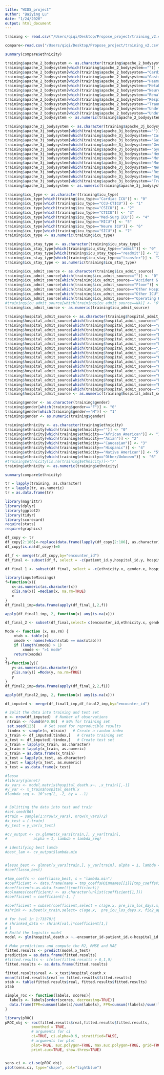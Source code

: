 ```yaml
---
title: "WIDS_project"
author: "Baiying Lu"
date: "1/24/2020"
output: html_document
---
```

```r
training <- read.csv("/Users/qiqi/Desktop/Propose_project/training_v2.csv", header = TRUE, sep = ",")
```


```r
compare<-read.csv("/Users/qiqi/Desktop/Propose_project/training_v2.csv", header = TRUE, sep = ",")
```

```r
summary(compare$ethnicity)
```
```r
training$apache_2_bodysystem <- as.character(training$apache_2_bodysystem)
training$apache_2_bodysystem[which(training$apache_2_bodysystem=="")] <- "0"
training$apache_2_bodysystem[which(training$apache_2_bodysystem=="Cardiovascular")] <- "1"
training$apache_2_bodysystem[which(training$apache_2_bodysystem=="Gastrointestinal")] <- "2"
training$apache_2_bodysystem[which(training$apache_2_bodysystem=="Haematologic")] <- "3"
training$apache_2_bodysystem[which(training$apache_2_bodysystem=="Metabolic")] <- "4"
training$apache_2_bodysystem[which(training$apache_2_bodysystem=="Neurologic")] <-"5"
training$apache_2_bodysystem[which(training$apache_2_bodysystem=="Renal/Genitourinary")] <-"6"
training$apache_2_bodysystem[which(training$apache_2_bodysystem=="Respiratory")] <- "7"
training$apache_2_bodysystem[which(training$apache_2_bodysystem=="Trauma")] <- "8"
training$apache_2_bodysystem[which(training$apache_2_bodysystem=="Undefined diagnoses")] <- "9"
training$apache_2_bodysystem[which(training$apache_2_bodysystem=="Undefined Diagnoses")] <- "9"
training$apache_2_bodysystem <- as.numeric(training$apache_2_bodysystem)
```

```r
training$apache_3j_bodysystem <- as.character(training$apache_3j_bodysystem)
training$apache_3j_bodysystem[which(training$apache_3j_bodysystem=="")] <- "0"
training$apache_3j_bodysystem[which(training$apache_3j_bodysystem=="Cardiovascular")] <- "1"
training$apache_3j_bodysystem[which(training$apache_3j_bodysystem=="Gastrointestinal")] <- "2"
training$apache_3j_bodysystem[which(training$apache_3j_bodysystem=="Genitourinary")] <- "3"
training$apache_3j_bodysystem[which(training$apache_3j_bodysystem=="Gynecological")] <- "4"
training$apache_3j_bodysystem[which(training$apache_3j_bodysystem=="Hematological")] <- "5"
training$apache_3j_bodysystem[which(training$apache_3j_bodysystem=="Metabolic")] <- "6"
training$apache_3j_bodysystem[which(training$apache_3j_bodysystem=="Musculoskeletal/Skin")] <- "7"
training$apache_3j_bodysystem[which(training$apache_3j_bodysystem=="Neurological")] <-"8"
training$apache_3j_bodysystem[which(training$apache_3j_bodysystem=="Respiratory")] <- "9"
training$apache_3j_bodysystem[which(training$apache_3j_bodysystem=="Sepsis")] <- "10"
training$apache_3j_bodysystem[which(training$apache_3j_bodysystem=="Trauma")] <- "11"
training$apache_3j_bodysystem <- as.numeric(training$apache_3j_bodysystem)
```

```r
training$icu_type <- as.character(training$icu_type)
training$icu_type[which(training$icu_type=="Cardiac ICU")] <- "0"
training$icu_type[which(training$icu_type=="CCU-CTICU")] <- "1"
training$icu_type[which(training$icu_type=="CSICU")] <- "2"
training$icu_type[which(training$icu_type=="CTICU")] <- "3"
training$icu_type[which(training$icu_type=="Med-Surg ICU")] <- "4"
training$icu_type[which(training$icu_type=="MICU")] <- "5"
training$icu_type[which(training$icu_type=="Neuro ICU")] <- "6"
training$icu_type[which(training$icu_type=="SICU")] <- "7"
training$icu_type <- as.numeric(training$icu_type)
```

```r
training$icu_stay_type <- as.character(training$icu_stay_type)
training$icu_stay_type[which(training$icu_stay_type=="admit")] <- "0"
training$icu_stay_type[which(training$icu_stay_type=="readmit")] <- "1"
training$icu_stay_type[which(training$icu_stay_type=="transfer")] <- "2"
training$icu_stay_type <- as.numeric(training$icu_stay_type)
```

```r
training$icu_admit_source <- as.character(training$icu_admit_source)
training$icu_admit_source[which(training$icu_admit_source=="")] <- "0"
training$icu_admit_source[which(training$icu_admit_source=="Accident & Emergency")] <- "1"
training$icu_admit_source[which(training$icu_admit_source=="Floor")] <- "2"
training$icu_admit_source[which(training$icu_admit_source=="Other Hospital")] <- "3"
training$icu_admit_source[which(training$icu_admit_source=="Other ICU")] <- "4"
training$icu_admit_source[which(training$icu_admit_source=="Operating Room / Recovery")] <- "5"
#training$icu_admit_source[which(training$icu_admit_source==NA)] <- "6"
training$icu_admit_source <- as.numeric(training$icu_admit_source)
```

```r
training$hospital_admit_source <- as.character(training$hospital_admit_source)
training$hospital_admit_source[which(training$hospital_admit_source=="")] <- "0"
training$hospital_admit_source[which(training$hospital_admit_source=="Acute Care/Floor")] <- "1"
training$hospital_admit_source[which(training$hospital_admit_source=="Chest Pain Center")] <- "2"
training$hospital_admit_source[which(training$hospital_admit_source=="Direct Admit")] <- "3"
training$hospital_admit_source[which(training$hospital_admit_source=="Emergency Department")] <- "4"
training$hospital_admit_source[which(training$hospital_admit_source=="Floor")] <- "5"
training$hospital_admit_source[which(training$hospital_admit_source=="ICU")] <- "6"
training$hospital_admit_source[which(training$hospital_admit_source=="ICU to SDU")] <- "7"
training$hospital_admit_source[which(training$hospital_admit_source=="Observation")] <- "8"
training$hospital_admit_source[which(training$hospital_admit_source=="Operating Room")] <- "8"
training$hospital_admit_source[which(training$hospital_admit_source=="Other")] <- "10"
training$hospital_admit_source[which(training$hospital_admit_source=="Other Hospital")] <- "11"
training$hospital_admit_source[which(training$hospital_admit_source=="Other ICU")] <- "12"
training$hospital_admit_source[which(training$hospital_admit_source=="PACU")] <- "13"
training$hospital_admit_source[which(training$hospital_admit_source=="Recovery Room")] <- "14"
training$hospital_admit_source[which(training$hospital_admit_source=="Step-Down Unit (SDU)")] <- "15"
training$hospital_admit_source <- as.numeric(training$hospital_admit_source)
```

```r
training$gender <- as.character(training$gender)
training$gender[which(training$gender=="F")] <- "0"
training$gender[which(training$gender=="M")] <- "1"
training$gender <- as.numeric(training$gender)
```

```r
training$ethnicity <- as.character(training$ethnicity)
training$ethnicity[which(training$ethnicity=="")] <- "0"
training$ethnicity[which(training$ethnicity=="African American")] <- "1"
training$ethnicity[which(training$ethnicity=="Asian")] <- "2"
training$ethnicity[which(training$ethnicity=="Caucasian")] <- "3"
training$ethnicity[which(training$ethnicity=="Hispanic")] <- "4"
training$ethnicity[which(training$ethnicity=="Native American")] <- "5"
training$ethnicity[which(training$ethnicity=="Other/Unknown")] <- "6"
#training$ethnicity[is.na(training$ethnicity)]<-"7"
training$ethnicity <- as.numeric(training$ethnicity)
```
```r
summary(compare$ethnicity)
```

```r
tr = lapply(training, as.character)
tr = lapply(tr, as.numeric)
tr = as.data.frame(tr)

```

```r
library(magrittr) 
library(dplyr) 
library(ggplot2)
library(tidyr)
library(scorecard)
require(stats)
require(graphics)
```


```r
df_copy <- tr
df_copy[2:186]<-replace(data.frame(lapply(df_copy[2:186], as.character), stringsAsFactors = FALSE), !is.na(df_copy[2:186]), 1)
df_copy[is.na(df_copy)]=0
```


```r
df_f <- merge(tr,df_copy,by="encounter_id")
df_final <- subset(df_f, select = -c(patient_id.y,hospital_id.y, hospital_death.y, icu_id.y))

```

```r
df_final_1 <- subset(df_final, select = -c(ethnicity.x, gender.x, hospital_admit_source.x,icu_admit_source.x,icu_stay_type.x,icu_type.x,readmission_status.x,apache_2_diagnosis.x,apache_3j_diagnosis.x,apache_post_operative.x,arf_apache.x,gcs_eyes_apache.x,gcs_motor_apache.x,gcs_unable_apache.x,gcs_verbal_apache.x,intubated_apache.x,ventilated_apache.x,aids.x,cirrhosis.x,diabetes_mellitus.x,hepatic_failure.x,immunosuppression.x,leukemia.x,lymphoma.x,solid_tumor_with_metastasis.x,apache_3j_bodysystem.x,apache_2_bodysystem.x,elective_surgery.x,ethnicity.y, gender.y, hospital_admit_source.y,icu_admit_source.y,icu_stay_type.y,icu_type.y,readmission_status.y,apache_2_diagnosis.y,apache_3j_diagnosis.y,apache_post_operative.y,arf_apache.y,gcs_eyes_apache.y,gcs_motor_apache.y,gcs_unable_apache.y,gcs_verbal_apache.y,intubated_apache.y,ventilated_apache.y,aids.y,cirrhosis.y,diabetes_mellitus.y,hepatic_failure.y,immunosuppression.y,leukemia.y,lymphoma.y,solid_tumor_with_metastasis.y,apache_3j_bodysystem.y,apache_2_bodysystem.y,elective_surgery.y))

```


```r
library(imputeMissings)
f=function(x){
   x<-as.numeric(as.character(x)) 
   x[is.na(x)] =median(x, na.rm=TRUE)
   x 
}
df_final1_imp=data.frame(apply(df_final_1,2,f))
```

```r
apply(df_final1_imp, 2, function(x) any(is.na(x)))
```

```r
df_final_2 <- subset(df_final,select= c(encounter_id,ethnicity.x, gender.x, hospital_admit_source.x,icu_admit_source.x,icu_stay_type.x,icu_type.x,readmission_status.x,apache_2_diagnosis.x,apache_3j_diagnosis.x,apache_post_operative.x,arf_apache.x,gcs_eyes_apache.x,gcs_motor_apache.x,gcs_unable_apache.x,gcs_verbal_apache.x,intubated_apache.x,ventilated_apache.x,aids.x,cirrhosis.x,diabetes_mellitus.x,hepatic_failure.x,immunosuppression.x,leukemia.x,lymphoma.x,solid_tumor_with_metastasis.x,apache_3j_bodysystem.x,apache_2_bodysystem.x,elective_surgery.x,ethnicity.y, gender.y, hospital_admit_source.y,icu_admit_source.y,icu_stay_type.y,icu_type.y,readmission_status.y,apache_2_diagnosis.y,apache_3j_diagnosis.y,apache_post_operative.y,arf_apache.y,gcs_eyes_apache.y,gcs_motor_apache.y,gcs_unable_apache.y,gcs_verbal_apache.y,intubated_apache.y,ventilated_apache.y,aids.y,cirrhosis.y,diabetes_mellitus.y,hepatic_failure.y,immunosuppression.y,leukemia.y,lymphoma.y,solid_tumor_with_metastasis.y,apache_3j_bodysystem.y,apache_2_bodysystem.y,elective_surgery.y))
```

```r
Mode <- function (x, na.rm) {
    xtab <- table(x)
    xmode <- names(which(xtab == max(xtab)))
    if (length(xmode) > 1)
        xmode <- ">1 mode"
    return(xmode)
}
f1=function(y){
   y<-as.numeric(as.character(y)) 
   y[is.na(y)] =Mode(y, na.rm=TRUE)
   y 
}
df_final2_imp=data.frame(apply(df_final_2,2,f1))
```

```r
apply(df_final2_imp, 2, function(x) any(is.na(x)))
```

```r
df_imputed <- merge(df_final1_imp,df_final2_imp,by="encounter_id")
```

```r
# Split the data into training and test set
n <- nrow(df_imputed)  # Number of observations
 ntrain <- round(n*0.80)  # 80% for training set
 set.seed(123)    # Set seed for reproducible results
 tindex <- sample(n, ntrain)   # Create a random index
x_train <- df_imputed[tindex,]   # Create training set
x_test <- df_imputed[-tindex,]   # Create test set
x_train = lapply(x_train, as.character)
x_train = lapply(x_train, as.numeric)
x_train = as.data.frame(x_train)
x_test = lapply(x_test, as.character)
x_test = lapply(x_test, as.numeric)
x_test = as.data.frame(x_test)

#lasso
#library(glmnet)
#x_vars <- model.matrix(hospital_death.x~. ,x_train)[,-1]
#y_var <- x_train$hospital_death.x
#lambda_seq <- 10^seq(2, -2, by = -.1)


# Splitting the data into test and train
#set.seed(86)
#train = sample(1:nrow(x_vars), nrow(x_vars)/2)
#x_test = (-train)
#y_test = y_var[x_test]

#cv_output <- cv.glmnet(x_vars[train,], y_var[train], 
#            alpha = 1, lambda = lambda_seq)

# identifying best lamda
#best_lam <- cv_output$lambda.min


#lasso_best <- glmnet(x_vars[train,], y_var[train], alpha = 1, lambda = best_lam)
#coef(lasso_best)

#tmp_coeffs <- coef(lasso_best, s = "lambda.min")
#coefficient <- data.frame(name = tmp_coeffs@Dimnames[[1]][tmp_coeffs@i + 1], coefficient = tmp_coeffs@x)
#coefficient<-as.data.frame(t(coefficient))
#colnames(coefficient) <- as.character(unlist(coefficient[1,]))
#coefficient = coefficient[-1, ]

#coefficient = subset(coefficient,select = c(age.x,	pre_icu_los_days.x,	fio2_apache.x,	d1_heartrate_max.x,	d1_mbp_min.x,	d1_spo2_min.x,	d1_sysbp_min.x,	d1_sysbp_noninvasive_min.x,	d1_temp_min.x,	h1_resprate_min.x,	d1_albumin_min.x,	d1_bilirubin_max.x,	d1_bun_min.x,	d1_inr_max.x,	d1_inr_min.x,	d1_lactate_max.x,	d1_lactate_min.x,	d1_wbc_min.x,	h1_inr_max.x,	h1_inr_min.x,	d1_arterial_ph_min.x,	d1_pao2fio2ratio_min.x,	apache_4a_hospital_death_prob.x	,age.y,	resprate_apache.y,	temp_apache.y,	wbc_apache.y,	d1_potassium_max.y,	d1_arterial_ph_max.y,	d1_arterial_po2_max.y,	d1_arterial_po2_min.y,	apache_3j_diagnosis.x,	gcs_eyes_apache.x,	gcs_motor_apache.x,	ventilated_apache.x,	elective_surgery.x,	gcs_eyes_apache.y))
#shrink <- subset(x_train,select= c(age.x,	pre_icu_los_days.x,	fio2_apache.x,	d1_heartrate_max.x,	d1_mbp_min.x,	d1_spo2_min.x,	d1_sysbp_min.x,	d1_sysbp_noninvasive_min.x,	d1_temp_min.x,	h1_resprate_min.x,	d1_albumin_min.x,	d1_bilirubin_max.x,	d1_bun_min.x,	d1_inr_max.x,	d1_inr_min.x,	d1_lactate_max.x,	d1_lactate_min.x,	d1_wbc_min.x,	h1_inr_max.x,	h1_inr_min.x,	d1_arterial_ph_min.x,	d1_pao2fio2ratio_min.x,	apache_4a_hospital_death_prob.x	,age.y,	resprate_apache.y,	temp_apache.y,	wbc_apache.y,	d1_potassium_max.y,	d1_arterial_ph_max.y,	d1_arterial_po2_max.y,	d1_arterial_po2_min.y,	apache_3j_diagnosis.x,	gcs_eyes_apache.x,	gcs_motor_apache.x,	ventilated_apache.x,	elective_surgery.x,	gcs_eyes_apache.y))

# for (val in 1:73370){
# shrinked_data <- shrink[val,]*coefficient[1,]
# }
# Build the logistic model
model <- glm(hospital_death.x ~.-encounter_id-patient_id.x-hospital_id.x,family=binomial(link='logit'),data=x_train)

# Make predictions and compute the R2, RMSE and MAE
fitted.results <- predict(model,x_test)
prediction = as.data.frame(fitted.results)
#fitted.results <- ifelse(fitted.results > 0,1,0)
fitted.results <- as.data.frame(fitted.results)

fitted.results$real <- x_test$hospital_death.x
mean(fitted.results$real == fitted.results$fitted.results)
xtab <- table(fitted.results$real, fitted.results$fitted.results)
xtab

simple_roc <- function(labels, scores){
  labels <- labels[order(scores, decreasing=TRUE)]
  data.frame(TPR=cumsum(labels)/sum(labels), FPR=cumsum(!labels)/sum(!labels), labels)
}

library(pROC)
pROC_obj <- roc(fitted.results$real,fitted.results$fitted.results,
            smoothed = TRUE,
            # arguments for ci
            ci=TRUE, ci.alpha=0.9, stratified=FALSE,
            # arguments for plot
            plot=TRUE, auc.polygon=TRUE, max.auc.polygon=TRUE, grid=TRUE,
            print.auc=TRUE, show.thres=TRUE)


sens.ci <- ci.se(pROC_obj)
plot(sens.ci, type="shape", col="lightblue")




```

